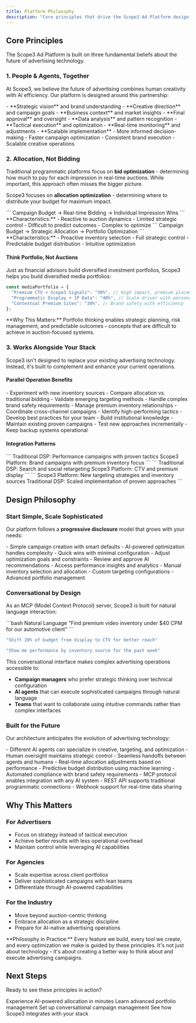 ```yaml
---
title: Platform Philosophy
description: "Core principles that drive the Scope3 Ad Platform design and approach"
---
```


## Core Principles

The Scope3 Ad Platform is built on three fundamental beliefs about the future of advertising technology.

### 1. People & Agents, Together

At Scope3, we believe the future of advertising combines human creativity with AI efficiency. Our platform is designed around this partnership:

<AccordionGroup>
  <Accordion title="Humans provide">
    - **Strategic vision** and brand understanding
    - **Creative direction** and campaign goals  
    - **Business context** and market insights
    - **Final approval** and oversight
  </Accordion>

<Accordion title="AI Agents provide">
  - **Data analysis** and pattern recognition - **Tactical execution** and
  optimization - **Real-time monitoring** and adjustments - **Scalable
  implementation**
</Accordion>

  <Accordion title="Together they create">
    - More informed decision-making
    - Faster campaign optimization
    - Consistent brand execution
    - Scalable creative operations
  </Accordion>
</AccordionGroup>

### 2. Allocation, Not Bidding

Traditional programmatic platforms focus on **bid optimization** - determining how much to pay for each impression in real-time auctions. While important, this approach often misses the bigger picture.

Scope3 focuses on **allocation optimization** - determining where to distribute your budget for maximum impact.

<Tabs>
  <Tab title="Traditional Bidding">
    ``` Campaign Budget → Real-time Bidding → Individual Impression Wins ```
    **Characteristics:** - Reactive to auction dynamics - Limited strategic
    control - Difficult to predict outcomes - Complex to optimize
  </Tab>
  <Tab title="Scope3 Allocation">
    ``` Campaign Budget → Strategic Allocation → Portfolio Optimization ```
    **Characteristics:** - Proactive inventory selection - Full strategic
    control - Predictable budget distribution - Intuitive optimization
  </Tab>
</Tabs>

#### Think Portfolio, Not Auctions

Just as financial advisors build diversified investment portfolios, Scope3 helps you build diversified media portfolios:

```javascript
const mediaPortfolio = {
  "Premium CTV + Scope3 Signals": "30%", // High impact, premium placement
  "Programmatic Display + 1P Data": "40%", // Scale driver with personalization
  "Contextual Premium Sites": "30%", // Brand safety with efficiency
};
```

<Note>
  **Why This Matters:** Portfolio thinking enables strategic planning, risk
  management, and predictable outcomes - concepts that are difficult to achieve
  in auction-focused systems.
</Note>

### 3. Works Alongside Your Stack

Scope3 isn't designed to replace your existing advertising technology. Instead, it's built to complement and enhance your current operations.

#### Parallel Operation Benefits

<CardGroup cols={2}>
  <Card title="Test New Approaches" icon="flask">
    - Experiment with new inventory sources - Compare allocation vs. traditional
    bidding - Validate emerging targeting methods
  </Card>
  <Card title="Optimize Specific Use Cases" icon="target">
    - Handle complex brand safety requirements - Manage premium inventory
    relationships - Coordinate cross-channel campaigns
  </Card>
  <Card title="Scale What Works" icon="chart-line">
    - Identify high-performing tactics - Develop best practices for your team -
    Build institutional knowledge
  </Card>
  <Card title="Reduce Risk" icon="shield">
    - Maintain existing proven campaigns - Test new approaches incrementally -
    Keep backup systems operational
  </Card>
</CardGroup>

#### Integration Patterns

<Tabs>
  <Tab title="Complementary Campaigns">
    ```
    Traditional DSP: Performance campaigns with proven tactics
    Scope3 Platform: Brand campaigns with premium inventory focus
    ```
  </Tab>
  <Tab title="Channel Specialization">
    ```
    Traditional DSP: Search and social retargeting
    Scope3 Platform: CTV and premium display
    ```
  </Tab>
  <Tab title="Testing Ground">
    ```
    Scope3 Platform: New targeting strategies and inventory sources
    Traditional DSP: Scaled implementation of proven approaches
    ```
  </Tab>
</Tabs>

## Design Philosophy

### Start Simple, Scale Sophisticated

Our platform follows a **progressive disclosure** model that grows with your needs:

<Steps>
  <Step title="Level 1: Get Started">
    - Simple campaign creation with smart defaults - AI-powered optimization
    handles complexity - Quick wins with minimal configuration
  </Step>
  <Step title="Level 2: Fine-tune">
    - Adjust optimization goals and constraints - Review and approve AI
    recommendations - Access performance insights and analytics
  </Step>
  <Step title="Level 3: Take Control">
    - Manual inventory selection and allocation - Custom targeting
    configurations - Advanced portfolio management
  </Step>
</Steps>

### Conversational by Design

As an MCP (Model Context Protocol) server, Scope3 is built for natural language interaction:

<CodeGroup>
```bash Natural Language
"Find premium video inventory under $40 CPM for our automotive client"
```

```bash Strategic Requests
"Shift 20% of budget from display to CTV for better reach"
```

```bash Performance Analysis
"Show me performance by inventory source for the past week"
```

</CodeGroup>

This conversational interface makes complex advertising operations accessible to:

- **Campaign managers** who prefer strategic thinking over technical configuration
- **AI agents** that can execute sophisticated campaigns through natural language
- **Teams** that want to collaborate using intuitive commands rather than complex interfaces

### Built for the Future

Our architecture anticipates the evolution of advertising technology:

<AccordionGroup>
  <Accordion title="Multi-Agent Coordination">
    - Different AI agents can specialize in creative, targeting, and optimization
    - Human oversight maintains strategic control
    - Seamless handoffs between agents and humans
  </Accordion>

<Accordion title="Dynamic Optimization">
  - Real-time allocation adjustments based on performance - Predictive budget
  distribution using machine learning - Automated compliance with brand safety
  requirements
</Accordion>

  <Accordion title="Flexible Integration">
    - MCP protocol enables integration with any AI system
    - REST API supports traditional programmatic connections
    - Webhook support for real-time data sharing
  </Accordion>
</AccordionGroup>

## Why This Matters

### For Advertisers

- Focus on strategy instead of tactical execution
- Achieve better results with less operational overhead
- Maintain control while leveraging AI capabilities

### For Agencies

- Scale expertise across client portfolios
- Deliver sophisticated campaigns with lean teams
- Differentiate through AI-powered capabilities

### For the Industry

- Move beyond auction-centric thinking
- Embrace allocation as a strategic discipline
- Prepare for AI-native advertising operations

<Tip>
  **Philosophy in Practice:** Every feature we build, every tool we create, and
  every optimization we make is guided by these principles. It's not just about
  technology - it's about creating a better way to think about and execute
  advertising campaigns.
</Tip>

## Next Steps

Ready to see these principles in action?

<CardGroup cols={2}>
  <Card
    title="Try Built-in Optimization"
    icon="sparkles"
    href="/mintlify/quickstart"
  >
    Experience AI-powered allocation in minutes
  </Card>
  <Card
    title="Explore Granular Control"
    icon="sliders"
    href="/mintlify/optimization/scoring"
  >
    Learn advanced portfolio management
  </Card>
  <Card title="Natural Language Interface" icon="comments" href="/mintlify/features/built-for-agents">
    Set up conversational campaign management
  </Card>
  <Card title="Platform Integration" icon="link" href="/mintlify/integrations/webhooks">
    See how Scope3 integrates with your stack
  </Card>
</CardGroup>
